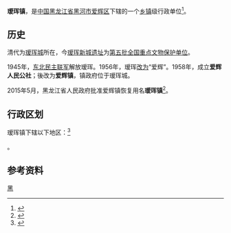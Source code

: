 {{中国乡级行政区
|行政区全称 = 瑷珲镇 
|上级行政区 = [[爱辉区|爱辉区]]
|行政区类别 = 镇
|行政区划代码 = 231102102
|行政区划 = 16
|村委会 = 16
|常住人口 = 
|邮政编码 = 164300
|电话区号 = 456
}}

'''瑷珲镇'''，是[[中国|中国]][[黑龙江省|黑龙江省]][[黑河市|黑河市]][[爱辉区|爱辉区]]下辖的一个[[乡镇|乡镇]]级行政单位<ref>{{PRC admin/ref sgc|{{PRC admin/parent|23/11/02/102/000}}}}</ref>。

== 历史 ==
清代为[[瑷珲城|瑷珲城]]所在，今[[瑷珲新城遗址|瑷珲新城遗址]]为[[第五批全国重点文物保护单位|第五批全国重点文物保护单位]]。

1945年，[[东北民主联军|东北民主联军]]解放瑷珲。1956年，瑷珲[[因用字生僻难认而更名的中国地名列表|改为]]“爱辉”。1958年，成立'''爱辉人民公社'''；後改为'''爱辉镇'''，镇政府位于瑷珲城。

2015年5月，黑龙江省人民政府批准爱辉镇恢复用名'''瑷珲镇'''<ref>{{Cite web |url=http://politics.gmw.cn/2015-05/18/content_15700274.htm |title=黑龙江将“爱辉”政区名称恢复为“瑷珲” |access-date=2015-05-18 |archive-date=2016-03-24 |archive-url=https://web.archive.org/web/20160324120829/http://politics.gmw.cn/2015-05/18/content_15700274.htm |dead-url=no }}</ref>。

== 行政区划 ==
瑷珲镇下辖以下地区：<ref>{{PRC admin/ref sgc|23/11/02/102/000}}</ref>

{{PRC admin/children|23/11/02/102/000}}。

== 参考资料 ==
{{reflist}}
{{黑龙江行政区划小作品}}
{{PRC admin/navcat|23/11/02/102/000}}
{{中国历史文化名镇}}
[[Category:中国历史文化名镇|黑]]